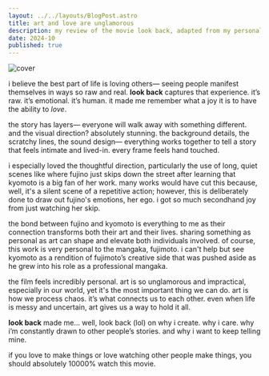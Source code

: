 ```yaml
---
layout: ../../layouts/BlogPost.astro
title: art and love are unglamorous
description: my review of the movie look back, adapted from my personal letterboxd
date: 2024-10
published: true
---
```


![cover](https://upload.wikimedia.org/wikipedia/en/e/eb/Look_Back_%28%E3%83%AB%E3%83%83%E3%82%AF%E3%83%90%E3%83%83%E3%82%AF%2C_2024%29_film_poster.jpg)

i believe the best part of life is loving others— seeing people manifest themselves in ways so raw and real. **look back** captures that experience. it’s raw. it’s emotional. it’s human. it made me remember what a joy it is to have the ability to *love*.

the story has layers— everyone will walk away with something different. and the visual direction? absolutely stunning. the background details, the scratchy lines, the sound design— everything works together to tell a story that feels intimate and lived-in. every frame feels hand touched.

i especially loved the thoughtful direction, particularly the use of  long, quiet scenes like where fujino just skips down the street after learning that kyomoto is a big fan of her work. many works would have cut this because, well, it's a silent scene of a repetitive action; however, this is deliberately done to draw out fujino's emotions, her ego. i got so much secondhand joy from just watching her skip.

the bond between fujino and kyomoto is everything to me as their connection transforms both their art and their lives. sharing something as personal as art can shape and elevate both individuals involved. of course, this work is very personal to the mangaka, fujimoto. i can't help but see kyomoto as a rendition of fujimoto’s creative side that was pushed aside as he grew into his role as a professional mangaka.

the film feels incredibly personal. art is so unglamorous and impractical, especially in our world, yet it's the most important thing we can do. art is how we process chaos. it’s what connects us to each other. even when life is messy and uncertain, art gives us a way to hold it all.

**look back** made me… well, look back (lol) on why i create. why i care. why i’m constantly drawn to other people’s stories. and why i want to keep telling mine.

if you love to make things or love watching other people make things, you should absolutely 10000% watch this movie.
